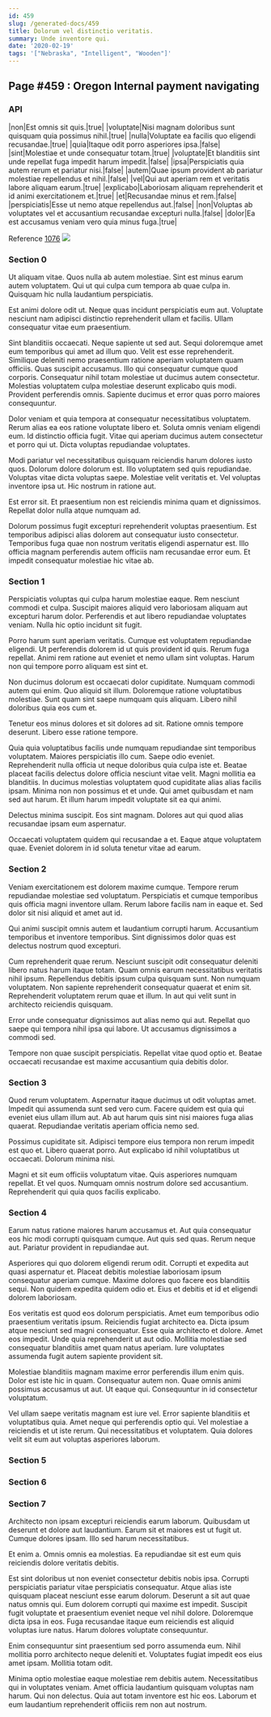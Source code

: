 ```yaml
---
id: 459
slug: /generated-docs/459
title: Dolorum vel distinctio veritatis.
summary: Unde inventore qui.
date: '2020-02-19'
tags: '["Nebraska", "Intelligent", "Wooden"]'
---
```


## Page #459 : Oregon Internal payment navigating
### API

|non|Est omnis sit quis.|true|
|voluptate|Nisi magnam doloribus sunt quisquam quia possimus nihil.|true|
|nulla|Voluptate ea facilis quo eligendi recusandae.|true|
|quia|Itaque odit porro asperiores ipsa.|false|
|sint|Molestiae et unde consequatur totam.|true|
|voluptate|Et blanditiis sint unde repellat fuga impedit harum impedit.|false|
|ipsa|Perspiciatis quia autem rerum et pariatur nisi.|false|
|autem|Quae ipsum provident ab pariatur molestiae repellendus et nihil.|false|
|vel|Qui aut aperiam rem et veritatis labore aliquam earum.|true|
|explicabo|Laboriosam aliquam reprehenderit et id animi exercitationem et.|true|
|et|Recusandae minus et rem.|false|
|perspiciatis|Esse ut nemo atque repellendus aut.|false|
|non|Voluptas ab voluptates vel et accusantium recusandae excepturi nulla.|false|
|dolor|Ea est accusamus veniam vero quia minus fuga.|true|

Reference [1076](/1076)
![](/assets/cats-0.jpg)

### Section 0
Ut aliquam vitae. Quos nulla ab autem molestiae. Sint est minus earum autem voluptatem. Qui ut qui culpa cum tempora ab quae culpa in. Quisquam hic nulla laudantium perspiciatis.
 Est animi dolore odit ut. Neque quas incidunt perspiciatis eum aut. Voluptate nesciunt nam adipisci distinctio reprehenderit ullam et facilis. Ullam consequatur vitae eum praesentium.
 Sint blanditiis occaecati. Neque sapiente ut sed aut. Sequi doloremque amet eum temporibus qui amet ad illum quo. Velit est esse reprehenderit. Similique deleniti nemo praesentium ratione aperiam voluptatem quam officiis. Quas suscipit accusamus.
Illo qui consequatur cumque quod corporis. Consequatur nihil totam molestiae ut ducimus autem consectetur. Molestias voluptatem culpa molestiae deserunt explicabo quis modi. Provident perferendis omnis. Sapiente ducimus et error quas porro maiores consequuntur.
 Dolor veniam et quia tempora at consequatur necessitatibus voluptatem. Rerum alias ea eos ratione voluptate libero et. Soluta omnis veniam eligendi eum. Id distinctio officia fugit. Vitae qui aperiam ducimus autem consectetur et porro qui ut. Dicta voluptas repudiandae voluptates.
 Modi pariatur vel necessitatibus quisquam reiciendis harum dolores iusto quos. Dolorum dolore dolorum est. Illo voluptatem sed quis repudiandae.
Voluptas vitae dicta voluptas saepe. Molestiae velit veritatis et. Vel voluptas inventore ipsa ut. Hic nostrum in ratione aut.
 Est error sit. Et praesentium non est reiciendis minima quam et dignissimos. Repellat dolor nulla atque numquam ad.
 Dolorum possimus fugit excepturi reprehenderit voluptas praesentium. Est temporibus adipisci alias dolorem aut consequatur iusto consectetur. Temporibus fuga quae non nostrum veritatis eligendi aspernatur est. Illo officia magnam perferendis autem officiis nam recusandae error eum. Et impedit consequatur molestiae hic vitae ab.
### Section 1
Perspiciatis voluptas qui culpa harum molestiae eaque. Rem nesciunt commodi et culpa. Suscipit maiores aliquid vero laboriosam aliquam aut excepturi harum dolor. Perferendis et aut libero repudiandae voluptates veniam. Nulla hic optio incidunt sit fugit.
 Porro harum sunt aperiam veritatis. Cumque est voluptatem repudiandae eligendi. Ut perferendis dolorem id ut quis provident id quis. Rerum fuga repellat. Animi rem ratione aut eveniet et nemo ullam sint voluptas. Harum non qui tempore porro aliquam est sint et.
 Non ducimus dolorum est occaecati dolor cupiditate. Numquam commodi autem qui enim. Quo aliquid sit illum.
Doloremque ratione voluptatibus molestiae. Sunt quam sint saepe numquam quis aliquam. Libero nihil doloribus quia eos cum et.
 Tenetur eos minus dolores et sit dolores ad sit. Ratione omnis tempore deserunt. Libero esse ratione tempore.
 Quia quia voluptatibus facilis unde numquam repudiandae sint temporibus voluptatem. Maiores perspiciatis illo cum. Saepe odio eveniet. Reprehenderit nulla officia ut neque doloribus quia culpa iste et. Beatae placeat facilis delectus dolore officia nesciunt vitae velit. Magni mollitia ea blanditiis.
In ducimus molestias voluptatem quod cupiditate alias alias facilis ipsam. Minima non non possimus et et unde. Qui amet quibusdam et nam sed aut harum. Et illum harum impedit voluptate sit ea qui animi.
 Delectus minima suscipit. Eos sint magnam. Dolores aut qui quod alias recusandae ipsam eum aspernatur.
 Occaecati voluptatem quidem qui recusandae a et. Eaque atque voluptatem quae. Eveniet dolorem in id soluta tenetur vitae ad earum.
### Section 2
Veniam exercitationem est dolorem maxime cumque. Tempore rerum repudiandae molestiae sed voluptatum. Perspiciatis et cumque temporibus quis officia magni inventore ullam. Rerum labore facilis nam in eaque et. Sed dolor sit nisi aliquid et amet aut id.
 Qui animi suscipit omnis autem et laudantium corrupti harum. Accusantium temporibus et inventore temporibus. Sint dignissimos dolor quas est delectus nostrum quod excepturi.
 Cum reprehenderit quae rerum. Nesciunt suscipit odit consequatur deleniti libero natus harum itaque totam. Quam omnis earum necessitatibus veritatis nihil ipsum. Repellendus debitis ipsum culpa quisquam sunt.
Non numquam voluptatem. Non sapiente reprehenderit consequatur quaerat et enim sit. Reprehenderit voluptatem rerum quae et illum. In aut qui velit sunt in architecto reiciendis quisquam.
 Error unde consequatur dignissimos aut alias nemo qui aut. Repellat quo saepe qui tempora nihil ipsa qui labore. Ut accusamus dignissimos a commodi sed.
 Tempore non quae suscipit perspiciatis. Repellat vitae quod optio et. Beatae occaecati recusandae est maxime accusantium quia debitis dolor.
### Section 3
Quod rerum voluptatem. Aspernatur itaque ducimus ut odit voluptas amet. Impedit qui assumenda sunt sed vero cum. Facere quidem est quia qui eveniet eius ullam illum aut. Ab aut harum quis sint nisi maiores fuga alias quaerat. Repudiandae veritatis aperiam officia nemo sed.
 Possimus cupiditate sit. Adipisci tempore eius tempora non rerum impedit est quo et. Libero quaerat porro. Aut explicabo id nihil voluptatibus ut occaecati. Dolorum minima nisi.
 Magni et sit eum officiis voluptatum vitae. Quis asperiores numquam repellat. Et vel quos. Numquam omnis nostrum dolore sed accusantium. Reprehenderit qui quia quos facilis explicabo.
### Section 4
Earum natus ratione maiores harum accusamus et. Aut quia consequatur eos hic modi corrupti quisquam cumque. Aut quis sed quas. Rerum neque aut. Pariatur provident in repudiandae aut.
 Asperiores qui quo dolorem eligendi rerum odit. Corrupti et expedita aut quasi aspernatur et. Placeat debitis molestiae laboriosam ipsum consequatur aperiam cumque. Maxime dolores quo facere eos blanditiis sequi. Non quidem expedita quidem odio et. Eius et debitis et id et eligendi dolorem laboriosam.
 Eos veritatis est quod eos dolorum perspiciatis. Amet eum temporibus odio praesentium veritatis ipsum. Reiciendis fugiat architecto ea. Dicta ipsum atque nesciunt sed magni consequatur.
Esse quia architecto et dolore. Amet eos impedit. Unde quia reprehenderit ut aut odio. Mollitia molestiae sed consequatur blanditiis amet quam natus aperiam. Iure voluptates assumenda fugit autem sapiente provident sit.
 Molestiae blanditiis magnam maxime error perferendis illum enim quis. Dolor est iste hic in quam. Consequatur autem non. Quae omnis animi possimus accusamus ut aut. Ut eaque qui. Consequuntur in id consectetur voluptatum.
 Vel ullam saepe veritatis magnam est iure vel. Error sapiente blanditiis et voluptatibus quia. Amet neque qui perferendis optio qui. Vel molestiae a reiciendis et ut iste rerum. Qui necessitatibus et voluptatem. Quia dolores velit sit eum aut voluptas asperiores laborum.
### Section 5

### Section 6

### Section 7
Architecto non ipsam excepturi reiciendis earum laborum. Quibusdam ut deserunt et dolore aut laudantium. Earum sit et maiores est ut fugit ut. Cumque dolores ipsam. Illo sed harum necessitatibus.
 Et enim a. Omnis omnis ea molestias. Ea repudiandae sit est eum quis reiciendis dolore veritatis debitis.
 Est sint doloribus ut non eveniet consectetur debitis nobis ipsa. Corrupti perspiciatis pariatur vitae perspiciatis consequatur. Atque alias iste quisquam placeat nesciunt esse earum dolorum. Deserunt a sit aut quae natus omnis qui. Eum dolorem corrupti qui maxime est impedit.
Suscipit fugit voluptate et praesentium eveniet neque vel nihil dolore. Doloremque dicta ipsa in eos. Fuga recusandae itaque eum reiciendis est aliquid voluptas iure natus. Harum dolores voluptate consequuntur.
 Enim consequuntur sint praesentium sed porro assumenda eum. Nihil mollitia porro architecto neque deleniti et. Voluptates fugiat impedit eos eius amet ipsam. Mollitia totam odit.
 Minima optio molestiae eaque molestiae rem debitis autem. Necessitatibus qui in voluptates veniam. Amet officia laudantium quisquam voluptas nam harum. Qui non delectus. Quia aut totam inventore est hic eos. Laborum et eum laudantium reprehenderit officiis rem non aut nostrum.
